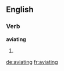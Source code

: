 
==English==

===Verb===
'''aviating'''

# {{present participle of|aviate}}

[[de:aviating]]
[[fr:aviating]]